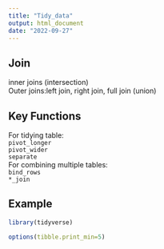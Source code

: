 ```yaml
---
title: "Tidy_data"
output: html_document
date: "2022-09-27"
---
```


## Join
inner joins (intersection)   
Outer joins:left join, right join, full join (union)  

## Key Functions
For tidying table:  
`pivot_longer`  
`pivot_wider`  
`separate`  
For combining multiple tables:  
`bind_rows`    
`*_join`  

## Example
```r
library(tidyverse)

options(tibble.print_min=5)
```

